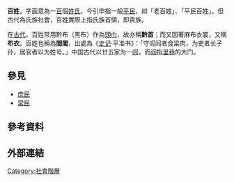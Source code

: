 {{refimprove|time=2011-02-26}}
{{Otheruses|百姓 (消歧义)}}
'''百姓'''，字面意為一[[100|百]]個[[姓氏|姓氏]]，今引申指一般[[平民|平民]]，如「老百姓」、「平民百姓」。但古代為氏族社會，百姓實際上指氏族首領，即貴族。

在[[古代|古代]]，百姓常用黔布（黑布）作為[[頭巾|頭巾]]，故亦稱'''黔首'''；而又因著麻布衣裳，又稱'''布衣'''。百姓也稱為'''閭閻'''，出處為《[[史记|史记]]·平准书》：「守闾阎者食粱肉，为吏者长子孙，居官者以为姓号。」中国古代以廿五家为一[[闾|闾]]，而[[阎|阎]]指[[里巷|里巷]]的大门。

==參見==
*[[庶民|庶民]]
*[[常民|常民]]

== 參考資料 ==
{{Reflist}}

== 外部連結 ==

{{wiktionary}}

[[Category:社會階層|Category:社會階層]]